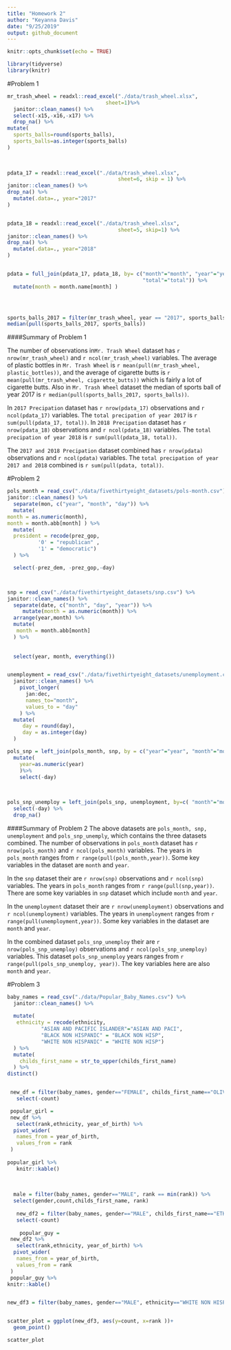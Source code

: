 ```yaml
---
title: "Homework 2"
author: "Keyanna Davis"
date: "9/25/2019"
output: github_document
---
```


```r
knitr::opts_chunk$set(echo = TRUE)

library(tidyverse)
library(knitr)
```


#Problem 1

```r
mr_trash_wheel = readxl::read_excel("./data/trash_wheel.xlsx", 
                                sheet=1)%>%
  janitor::clean_names() %>% 
  select(-x15,-x16,-x17) %>% 
  drop_na() %>% 
mutate(
  sports_balls=round(sports_balls),
  sports_balls=as.integer(sports_balls)
)
    

 
pdata_17 = readxl::read_excel("./data/trash_wheel.xlsx",
                                    sheet=6, skip = 1) %>% 
janitor::clean_names() %>% 
drop_na() %>% 
  mutate(.data=., year="2017"
) 


pdata_18 = readxl::read_excel("./data/trash_wheel.xlsx",
                                    sheet=5, skip=1) %>% 
janitor::clean_names() %>% 
drop_na() %>% 
  mutate(.data=., year="2018"
) 


pdata = full_join(pdata_17, pdata_18, by= c("month"="month", "year"="year",
                                            "total"="total")) %>% 
  mutate(month = month.name[month] )
   



sports_balls_2017 = filter(mr_trash_wheel, year == "2017", sports_balls)
median(pull(sports_balls_2017, sports_balls))
```

####Summary of Problem 1

The number of observations in`Mr. Trash Wheel` dataset has `r nrow(mr_trash_wheel)` and `r ncol(mr_trash_wheel)` variables. The average of plastic bottles in `Mr. Trash Wheel` is `r mean(pull(mr_trash_wheel, plastic_bottles))`, and the average of cigarette butts is `r mean(pull(mr_trash_wheel, cigarette_butts))` which is fairly a lot of cigarette butts. Also in `Mr. Trash Wheel` dataset the median of sports ball of year 2017 is `r median(pull(sports_balls_2017, sports_balls)) `.


In `2017 Precipation` dataset has `r nrow(pdata_17)` observations and `r ncol(pdata_17)` variables. The `total precipation of year 2017` is `r sum(pull(pdata_17, total))`. In `2018 Precipation` dataset has `r nrow(pdata_18)` observations and `r ncol(pdata_18)` variables. The `total precipation of year 2018` is `r sum(pull(pdata_18, total))`. 


The `2017 and 2018 Precipation` dataset combined has `r nrow(pdata)` observations and `r ncol(pdata)` variables. The `total precipation of year 2017 and 2018` combined is `r sum(pull(pdata, total))`. 





#Problem 2

```r

pols_month = read_csv("./data/fivethirtyeight_datasets/pols-month.csv") %>% 
janitor::clean_names() %>% 
  separate(mon, c("year", "month", "day")) %>% 
  mutate(
month = as.numeric(month),
month = month.abb[month] ) %>% 
  mutate( 
  president = recode(prez_gop,
          '0' = "republican" ,
          '1' = "democratic")
  ) %>% 

  select(-prez_dem, -prez_gop,-day)



snp = read_csv("./data/fivethirtyeight_datasets/snp.csv") %>% 
janitor::clean_names() %>% 
  separate(date, c("month", "day", "year")) %>%
     mutate(month = as.numeric(month)) %>% 
  arrange(year,month) %>% 
  mutate(
   month = month.abb[month] 
  ) %>% 
  
  
  select(year, month, everything())


unemployment = read_csv("./data/fivethirtyeight_datasets/unemployment.csv") %>% 
  janitor::clean_names() %>% 
    pivot_longer(
      jan:dec,
      names_to="month",
      values_to = "day"
    ) %>% 
  mutate(
     day = round(day),
     day = as.integer(day)
  )

pols_snp = left_join(pols_month, snp, by = c("year"="year", "month"="month")) %>% 
  mutate(
    year=as.numeric(year) 
    )%>% 
    select(-day)
    
  

pols_snp_unemploy = left_join(pols_snp, unemployment, by=c( "month"="month", "year"="year")) %>% 
  select(-day) %>% 
  drop_na()

```



####Summary of Problem 2
The above datasets are ` pols_month, snp, unemployment` and `pols_snp_unemply`, which contains the three datasets combined. The number of observations in `pols_month` dataset has `r nrow(pols_month)` and `r ncol(pols_month)` variables. The years in `pols_month` ranges from `r range(pull(pols_month,year))`. Some key variables in the dataset are `month` and `year`. 


In the `snp` dataset their are `r nrow(snp)` observations and `r ncol(snp)` variables. The years in `pols_month` ranges from `r range(pull(snp,year))`. There are some key variables in `snp` dataset which include `month` and `year`.


In the `unemployment` dataset their are `r nrow(unemployment)` observations and `r ncol(unemployment)` variables. The years in `unemployment` ranges from `r range(pull(unemployment,year))`. Some key variables in the dataset are `month` and `year`. 


In the combined dataset `pols_snp_unemploy` their are `r nrow(pols_snp_unemploy)` observations and `r ncol(pols_snp_unemploy)` variables. This dataset `pols_snp_unemploy` years ranges from `r range(pull(pols_snp_unemploy, year))`. The key variables here are also `month` and `year`.




#Problem 3

```r
baby_names = read_csv("./data/Popular_Baby_Names.csv") %>% 
  janitor::clean_names() %>% 
  
  mutate(
   ethnicity = recode(ethnicity, 
           "ASIAN AND PACIFIC ISLANDER"="ASIAN AND PACI",
           "BLACK NON HISPANIC" = "BLACK NON HISP",
           "WHITE NON HISPANIC" = "WHITE NON HISP")
  ) %>% 
  mutate(
    childs_first_name = str_to_upper(childs_first_name)
  ) %>% 
distinct()


 new_df = filter(baby_names, gender=="FEMALE", childs_first_name=="OLIVIA") %>% 
   select(-count)

 popular_girl =
 new_df %>% 
   select(rank,ethnicity, year_of_birth) %>% 
  pivot_wider(
   names_from = year_of_birth,
   values_from = rank
 )
 
popular_girl %>% 
   knitr::kable()
  
  
  
  male = filter(baby_names, gender=="MALE", rank == min(rank)) %>% 
  select(gender,count,childs_first_name, rank)
  
   new_df2 = filter(baby_names, gender=="MALE", childs_first_name=="ETHAN") %>% 
   select(-count)
  
    popular_guy =
 new_df2 %>% 
   select(rank,ethnicity, year_of_birth) %>% 
  pivot_wider(
   names_from = year_of_birth,
   values_from = rank
 ) 
 popular_guy %>%   
knitr::kable()


new_df3 = filter(baby_names, gender=="MALE", ethnicity=="WHITE NON HISP", year_of_birth=="2016") 


scatter_plot = ggplot(new_df3, aes(y=count, x=rank ))+
  geom_point()

scatter_plot
```




